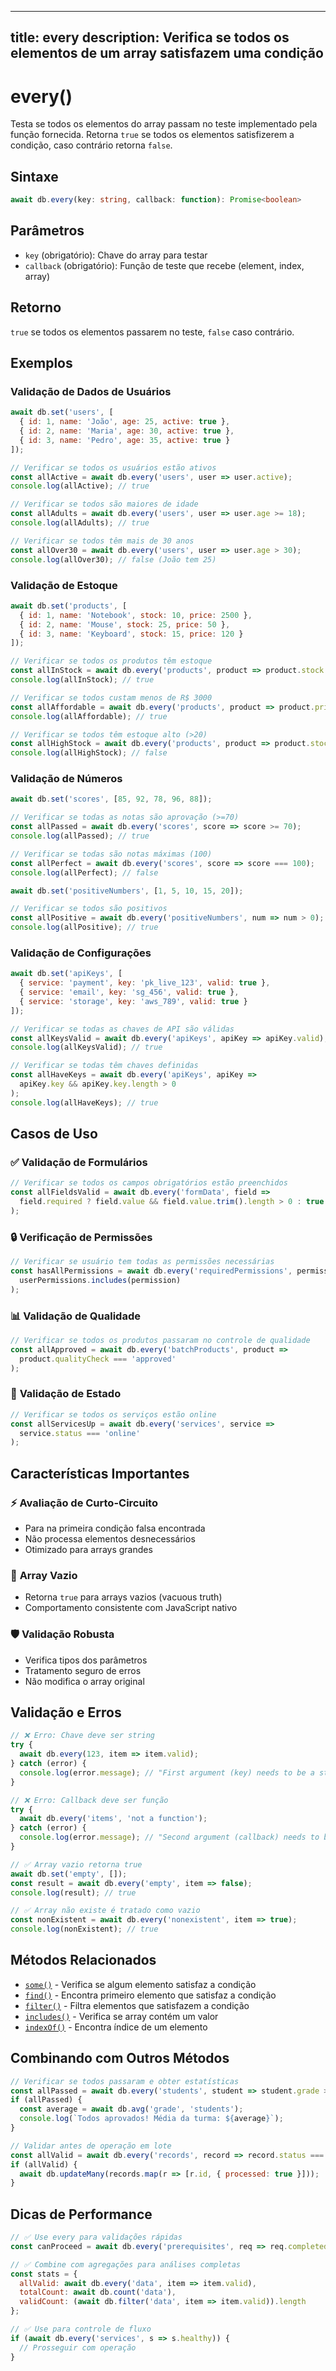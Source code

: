 
---
title: every
description: Verifica se todos os elementos de um array satisfazem uma condição
---

# every()

Testa se todos os elementos do array passam no teste implementado pela função fornecida. Retorna `true` se todos os elementos satisfizerem a condição, caso contrário retorna `false`.

## Sintaxe

```typescript
await db.every(key: string, callback: function): Promise<boolean>
```

## Parâmetros

- `key` (obrigatório): Chave do array para testar
- `callback` (obrigatório): Função de teste que recebe (element, index, array)

## Retorno

`true` se todos os elementos passarem no teste, `false` caso contrário.

## Exemplos

### Validação de Dados de Usuários

```javascript
await db.set('users', [
  { id: 1, name: 'João', age: 25, active: true },
  { id: 2, name: 'Maria', age: 30, active: true },
  { id: 3, name: 'Pedro', age: 35, active: true }
]);

// Verificar se todos os usuários estão ativos
const allActive = await db.every('users', user => user.active);
console.log(allActive); // true

// Verificar se todos são maiores de idade
const allAdults = await db.every('users', user => user.age >= 18);
console.log(allAdults); // true

// Verificar se todos têm mais de 30 anos
const allOver30 = await db.every('users', user => user.age > 30);
console.log(allOver30); // false (João tem 25)
```

### Validação de Estoque

```javascript
await db.set('products', [
  { id: 1, name: 'Notebook', stock: 10, price: 2500 },
  { id: 2, name: 'Mouse', stock: 25, price: 50 },
  { id: 3, name: 'Keyboard', stock: 15, price: 120 }
]);

// Verificar se todos os produtos têm estoque
const allInStock = await db.every('products', product => product.stock > 0);
console.log(allInStock); // true

// Verificar se todos custam menos de R$ 3000
const allAffordable = await db.every('products', product => product.price < 3000);
console.log(allAffordable); // true

// Verificar se todos têm estoque alto (>20)
const allHighStock = await db.every('products', product => product.stock > 20);
console.log(allHighStock); // false
```

### Validação de Números

```javascript
await db.set('scores', [85, 92, 78, 96, 88]);

// Verificar se todas as notas são aprovação (>=70)
const allPassed = await db.every('scores', score => score >= 70);
console.log(allPassed); // true

// Verificar se todas são notas máximas (100)
const allPerfect = await db.every('scores', score => score === 100);
console.log(allPerfect); // false

await db.set('positiveNumbers', [1, 5, 10, 15, 20]);

// Verificar se todos são positivos
const allPositive = await db.every('positiveNumbers', num => num > 0);
console.log(allPositive); // true
```

### Validação de Configurações

```javascript
await db.set('apiKeys', [
  { service: 'payment', key: 'pk_live_123', valid: true },
  { service: 'email', key: 'sg_456', valid: true },
  { service: 'storage', key: 'aws_789', valid: true }
]);

// Verificar se todas as chaves de API são válidas
const allKeysValid = await db.every('apiKeys', apiKey => apiKey.valid);
console.log(allKeysValid); // true

// Verificar se todas têm chaves definidas
const allHaveKeys = await db.every('apiKeys', apiKey => 
  apiKey.key && apiKey.key.length > 0
);
console.log(allHaveKeys); // true
```

## Casos de Uso

### ✅ **Validação de Formulários**
```javascript
// Verificar se todos os campos obrigatórios estão preenchidos
const allFieldsValid = await db.every('formData', field => 
  field.required ? field.value && field.value.trim().length > 0 : true
);
```

### 🔒 **Verificação de Permissões**
```javascript
// Verificar se usuário tem todas as permissões necessárias
const hasAllPermissions = await db.every('requiredPermissions', permission => 
  userPermissions.includes(permission)
);
```

### 📊 **Validação de Qualidade**
```javascript
// Verificar se todos os produtos passaram no controle de qualidade
const allApproved = await db.every('batchProducts', product => 
  product.qualityCheck === 'approved'
);
```

### 🎯 **Validação de Estado**
```javascript
// Verificar se todos os serviços estão online
const allServicesUp = await db.every('services', service => 
  service.status === 'online'
);
```

## Características Importantes

### ⚡ **Avaliação de Curto-Circuito**
- Para na primeira condição falsa encontrada
- Não processa elementos desnecessários
- Otimizado para arrays grandes

### 🔄 **Array Vazio**
- Retorna `true` para arrays vazios (vacuous truth)
- Comportamento consistente com JavaScript nativo

### 🛡️ **Validação Robusta**
- Verifica tipos dos parâmetros
- Tratamento seguro de erros
- Não modifica o array original

## Validação e Erros

```javascript
// ❌ Erro: Chave deve ser string
try {
  await db.every(123, item => item.valid);
} catch (error) {
  console.log(error.message); // "First argument (key) needs to be a string"
}

// ❌ Erro: Callback deve ser função
try {
  await db.every('items', 'not a function');
} catch (error) {
  console.log(error.message); // "Second argument (callback) needs to be a function"
}

// ✅ Array vazio retorna true
await db.set('empty', []);
const result = await db.every('empty', item => false);
console.log(result); // true

// ✅ Array não existe é tratado como vazio
const nonExistent = await db.every('nonexistent', item => true);
console.log(nonExistent); // true
```

## Métodos Relacionados

- [`some()`](./some.mdx) - Verifica se algum elemento satisfaz a condição
- [`find()`](./find.mdx) - Encontra primeiro elemento que satisfaz a condição
- [`filter()`](./filter.mdx) - Filtra elementos que satisfazem a condição
- [`includes()`](./includes.mdx) - Verifica se array contém um valor
- [`indexOf()`](./indexof.mdx) - Encontra índice de um elemento

## Combinando com Outros Métodos

```javascript
// Verificar se todos passaram e obter estatísticas
const allPassed = await db.every('students', student => student.grade >= 70);
if (allPassed) {
  const average = await db.avg('grade', 'students');
  console.log(`Todos aprovados! Média da turma: ${average}`);
}

// Validar antes de operação em lote
const allValid = await db.every('records', record => record.status === 'ready');
if (allValid) {
  await db.updateMany(records.map(r => [r.id, { processed: true }]));
}
```

## Dicas de Performance

```javascript
// ✅ Use every para validações rápidas
const canProceed = await db.every('prerequisites', req => req.completed);

// ✅ Combine com agregações para análises completas
const stats = {
  allValid: await db.every('data', item => item.valid),
  totalCount: await db.count('data'),
  validCount: (await db.filter('data', item => item.valid)).length
};

// ✅ Use para controle de fluxo
if (await db.every('services', s => s.healthy)) {
  // Prosseguir com operação
}
```
